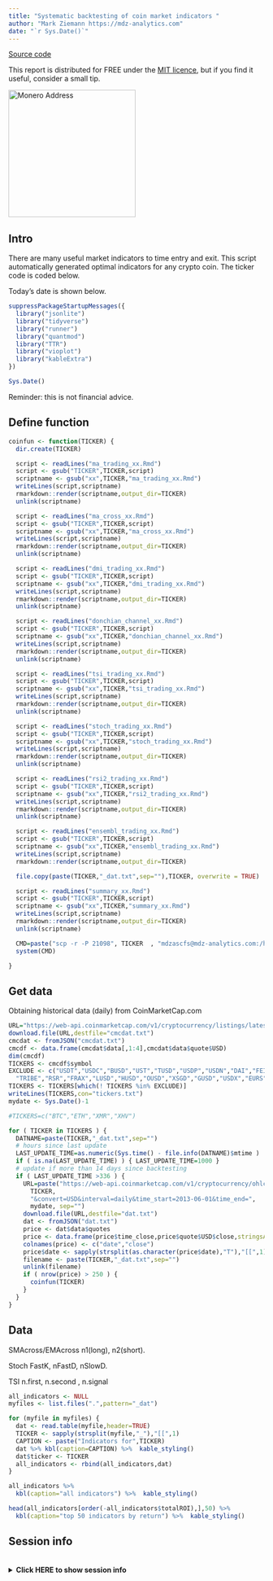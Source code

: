 ```yaml
---
title: "Systematic backtesting of coin market indicators "
author: "Mark Ziemann https://mdz-analytics.com"
date: "`r Sys.Date()`"
---
```


[Source code](https://github.com/markziemann/cryptoblog/blob/main/coin_script.Rmd)

This report is distributed for FREE under the [MIT licence](https://github.com/markziemann/cryptoblog/blob/main/LICENSE),
but if you find it useful, consider a small tip.

<img src="images/donations.png" alt="Monero Address" height="250" width="250" border="0" />

## Intro

There are many useful market indicators to time entry and exit.
This script automatically generated optimal indicators for any crypto coin.
The ticker code is coded below.

Today's date is shown below.

```r

suppressPackageStartupMessages({
  library("jsonlite")
  library("tidyverse")
  library("runner")
  library("quantmod")
  library("TTR")
  library("vioplot")
  library("kableExtra")
})

Sys.Date()

```

Reminder: this is not financial advice.

## Define function

```r

coinfun <- function(TICKER) {
  dir.create(TICKER)

  script <- readLines("ma_trading_xx.Rmd")
  script <- gsub("TICKER",TICKER,script)
  scriptname <- gsub("xx",TICKER,"ma_trading_xx.Rmd")
  writeLines(script,scriptname)
  rmarkdown::render(scriptname,output_dir=TICKER)
  unlink(scriptname)

  script <- readLines("ma_cross_xx.Rmd")
  script <- gsub("TICKER",TICKER,script)
  scriptname <- gsub("xx",TICKER,"ma_cross_xx.Rmd")
  writeLines(script,scriptname)
  rmarkdown::render(scriptname,output_dir=TICKER)
  unlink(scriptname)

  script <- readLines("dmi_trading_xx.Rmd")
  script <- gsub("TICKER",TICKER,script)
  scriptname <- gsub("xx",TICKER,"dmi_trading_xx.Rmd")
  writeLines(script,scriptname)
  rmarkdown::render(scriptname,output_dir=TICKER)
  unlink(scriptname)

  script <- readLines("donchian_channel_xx.Rmd")
  script <- gsub("TICKER",TICKER,script)
  scriptname <- gsub("xx",TICKER,"donchian_channel_xx.Rmd")
  writeLines(script,scriptname)
  rmarkdown::render(scriptname,output_dir=TICKER)
  unlink(scriptname)

  script <- readLines("tsi_trading_xx.Rmd")
  script <- gsub("TICKER",TICKER,script)
  scriptname <- gsub("xx",TICKER,"tsi_trading_xx.Rmd")
  writeLines(script,scriptname)
  rmarkdown::render(scriptname,output_dir=TICKER)
  unlink(scriptname)

  script <- readLines("stoch_trading_xx.Rmd")
  script <- gsub("TICKER",TICKER,script)
  scriptname <- gsub("xx",TICKER,"stoch_trading_xx.Rmd")
  writeLines(script,scriptname)
  rmarkdown::render(scriptname,output_dir=TICKER)
  unlink(scriptname)

  script <- readLines("rsi2_trading_xx.Rmd")
  script <- gsub("TICKER",TICKER,script)
  scriptname <- gsub("xx",TICKER,"rsi2_trading_xx.Rmd")
  writeLines(script,scriptname)
  rmarkdown::render(scriptname,output_dir=TICKER)
  unlink(scriptname)

  script <- readLines("ensembl_trading_xx.Rmd")
  script <- gsub("TICKER",TICKER,script)
  scriptname <- gsub("xx",TICKER,"ensembl_trading_xx.Rmd")
  writeLines(script,scriptname)
  rmarkdown::render(scriptname,output_dir=TICKER)

  file.copy(paste(TICKER,"_dat.txt",sep=""),TICKER, overwrite = TRUE)

  script <- readLines("summary_xx.Rmd")
  script <- gsub("TICKER",TICKER,script)
  scriptname <- gsub("xx",TICKER,"summary_xx.Rmd")
  writeLines(script,scriptname)
  rmarkdown::render(scriptname,output_dir=TICKER)
  unlink(scriptname)

  CMD=paste("scp -r -P 21098", TICKER  , "mdzascfs@mdz-analytics.com:/home/mdzascfs/public_html/altcoins")
  system(CMD)

}

```

## Get data

Obtaining historical data (daily) from CoinMarketCap.com

```r

URL="https://web-api.coinmarketcap.com/v1/cryptocurrency/listings/latest?limit=50"
download.file(URL,destfile="cmcdat.txt")
cmcdat <- fromJSON("cmcdat.txt")
cmcdf <- data.frame(cmcdat$data[,1:4],cmcdat$data$quote$USD)
dim(cmcdf)
TICKERS <- cmcdf$symbol
EXCLUDE <- c("USDT","USDC","BUSD","UST","TUSD","USDP","USDN","DAI","FEI","WBTC",
  "TRIBE","RSR","FRAX","LUSD","HUSD","OUSD","XSGD","GUSD","USDX","EURS","CUSD")
TICKERS <- TICKERS[which(! TICKERS %in% EXCLUDE)]
writeLines(TICKERS,con="tickers.txt")
mydate <- Sys.Date()-1

#TICKERS=c("BTC","ETH","XMR","XHV")

for ( TICKER in TICKERS ) {
  DATNAME=paste(TICKER,"_dat.txt",sep="")
  # hours since last update
  LAST_UPDATE_TIME=as.numeric(Sys.time() - file.info(DATNAME)$mtime )
  if ( is.na(LAST_UPDATE_TIME) ) { LAST_UPDATE_TIME=1000 }
  # update if more than 14 days since backtesting
  if ( LAST_UPDATE_TIME >336 ) {
    URL=paste("https://web-api.coinmarketcap.com/v1/cryptocurrency/ohlcv/historical?symbol=",
      TICKER,
      "&convert=USD&interval=daily&time_start=2013-06-01&time_end=",
      mydate, sep="")
    download.file(URL,destfile="dat.txt")
    dat <- fromJSON("dat.txt")
    price <- dat$data$quotes
    price <- data.frame(price$time_close,price$quote$USD$close,stringsAsFactors=FALSE)
    colnames(price) <- c("date","close")
    price$date <- sapply(strsplit(as.character(price$date),"T"),"[[",1)
    filename <- paste(TICKER,"_dat.txt",sep="")
    unlink(filename)
    if ( nrow(price) > 250 ) {
      coinfun(TICKER)
    }
  }
}

```

## Data

SMAcross/EMAcross n1(long), n2(short).

Stoch FastK, nFastD, nSlowD.

TSI n.first, n.second , n.signal

```r

all_indicators <- NULL
myfiles <- list.files(".",pattern="_dat")

for (myfile in myfiles) {
  dat <- read.table(myfile,header=TRUE)
  TICKER <- sapply(strsplit(myfile,"_"),"[[",1)
  CAPTION <- paste("Indicators for",TICKER)
  dat %>% kbl(caption=CAPTION) %>%  kable_styling()
  dat$ticker <- TICKER
  all_indicators <- rbind(all_indicators,dat)
}

all_indicators %>%
  kbl(caption="all indicators") %>%  kable_styling()

head(all_indicators[order(-all_indicators$totalROI),],50) %>%
  kbl(caption="top 50 indicators by return") %>%  kable_styling()

```

## Session info

<br><details><summary><b>Click HERE to show session info</b></summary><br><p>

```r

sessionInfo()

```

</details>

